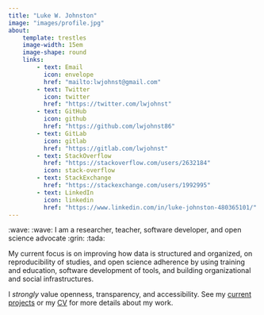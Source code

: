 ```yaml
---
title: "Luke W. Johnston"
image: "images/profile.jpg"
about:
    template: trestles
    image-width: 15em
    image-shape: round
    links:
        - text: Email
          icon: envelope
          href: "mailto:lwjohnst@gmail.com"
        - text: Twitter
          icon: twitter
          href: "https://twitter.com/lwjohnst"
        - text: GitHub
          icon: github
          href: "https://github.com/lwjohnst86"
        - text: GitLab
          icon: gitlab
          href: "https://gitlab.com/lwjohnst"
        - text: StackOverflow
          href: "https://stackoverflow.com/users/2632184"
          icon: stack-overflow
        - text: StackExchange
          href: "https://stackexchange.com/users/1992995"
        - text: LinkedIn
          icon: linkedin
          href: "https://www.linkedin.com/in/luke-johnston-480365101/"
---
```


:wave: :wave: I am a researcher, teacher, software developer, and open
science advocate :grin: :tada:

My current focus is on improving how data is structured and organized,
on reproducibility of studies, and open science adherence by using
training and education, software development of tools, and building
organizational and social infrastructures.

I *strongly* value openness, transparency, and accessibility. See my
[current projects](projects.qmd) or my
[CV](https://cv.lukewjohnston.com) for more details about my work.
